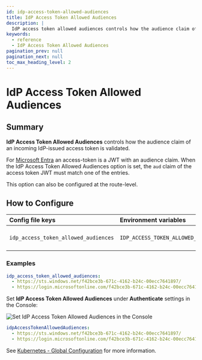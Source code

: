```yaml
---
id: idp-access-token-allowed-audiences
title: IdP Access Token Allowed Audiences
description: |
  IdP access token allowed audiences controls how the audience claim of an incoming IdP-issued access token is validated.
keywords:
  - reference
  - IdP Access Token Allowed Audiences
pagination_prev: null
pagination_next: null
toc_max_heading_level: 2
---
```



# IdP Access Token Allowed Audiences

## Summary

**IdP Access Token Allowed Audiences** controls how the audience claim of an incoming IdP-issued access token is validated.

For [Microsoft Entra](../../integrations/user-identity/azure) an access-token is a JWT with an audience claim. When the IdP Access Token Allowed Audiences option is set, the `aud` claim of the access token JWT must match one of the entries.

This option can also be configured at the route-level.

## How to Configure

<Tabs>
<TabItem value="Core" label="Core">

| **Config file keys** | **Environment variables** | **Type** |
| :-- | :-- | :-- |
| `idp_access_token_allowed_audiences` | `IDP_ACCESS_TOKEN_ALLOWED_AUDIENCES` | Array of strings |

### Examples

```yaml
idp_access_token_allowed_audiences:
  - https://sts.windows.net/f42bce3b-671c-4162-b24c-00ecc7641897/
  - https://login.microsoftonline.com/f42bce3b-671c-4162-b24c-00ecc7641897/
```

</TabItem>
<TabItem value="Enterprise" label="Enterprise">

Set **IdP Access Token Allowed Audiences** under **Authenticate** settings in the Console:

![Set **IdP Access Token Allowed Audiences** in the Console](./img/global-settings/idp-access-token-allowed-audiences.png)

</TabItem>
<TabItem value="Kubernetes" label="Kubernetes">

```yaml
idpAccessTokenAllowedAudiences:
  - https://sts.windows.net/f42bce3b-671c-4162-b24c-00ecc7641897/
  - https://login.microsoftonline.com/f42bce3b-671c-4162-b24c-00ecc7641897/
```

See [Kubernetes - Global Configuration](/docs/deploy/k8s/configure) for more information.

</TabItem>
</Tabs>
